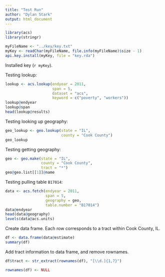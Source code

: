 ```yaml
---
title: "Test Run"
author: "Dylan Stark"
output: html_document
---
```


```r
library(acs)
library(stringr)
```

```r
myFileName <- "../key/key.txt"
myKey <- readChar(myFileName, file.info(myFileName)$size - 1)
api.key.install(myKey, file = "key.rda")
```

Installed key (``r myKey``).

Testing lookup:

```r
lookup <- acs.lookup(endyear = 2011,
                     span = 5,
                     dataset = "acs",
                     keyword = c("poverty", "workers"))
lookup@endyear
lookup@span
head(lookup@results)
```

Testing looking up geography:

```r
geo_lookup <- geo.lookup(state = "IL",
                         county = "Cook County")
geo_lookup
```

Testing getting geography:

```r
geo <- geo.make(state = "IL",
                county = "Cook County",
                tract = "*")
geo@geo.list[[1]]@name
```

Testing pulling table `B17014`:

```r
data <- acs.fetch(endyear = 2011,
                  span = 5,
                  geography = geo,
                  table.number = "B17014")
data@endyear
head(data@geography)
levels(data@acs.units)
```

Create data frame.
Each row corresponds to a tract within Cook County, IL.

```r
df <- data.frame(data@estimate)
summary(df)
```

Add tract information to data frame, and remove rownames.

```r
df$tract <- str_extract(rownames(df), "[\\d.]{1,7}")

rownames(df) <- NULL
```
